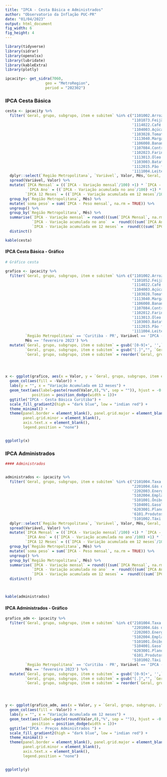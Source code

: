 ```yaml
---
title: "IPCA - Cesta Básica e Administrados"
author: "Observatorio da Inflação PUC-PR"
date: "01/04/2023"
output: html_document
fig_width: 6 
fig_height: 4 
---
```



```r
library(tidyverse)
library(sidrar)
library(openxlsx)
library(lubridate)
library(kableExtra)
library(plotly)
```


````r

ipcacity<- get_sidra(7060,
                  geo = "MetroRegion",
                  period = "202302")


````


### IPCA Cesta Básica


````r




cesta <- ipcacity %>%
  filter(`Geral, grupo, subgrupo, item e subitem` %in% c("1101002.Arroz",
                                                         "1101073.Feijão - carioca (rajado)",
                                                         '1114022.Café moído',
                                                         '1104003.Açúcar refinado',
                                                         '1103028.Tomate',
                                                         '1113040.Margarina',
                                                         '1106008.Banana - prata',
                                                         '1107084.Contrafilé',
                                                         '1102023.Farinha de mandioca',
                                                         '1113013.Óleo de soja',
                                                         '1103003.Batata-inglesa',
                                                         '1112015.Pão francês',
                                                         '1111004.Leite longa vida')) %>%
  dplyr::select(`Região Metropolitana`, `Variável`, Valor, Mês,`Geral, grupo, subgrupo, item e subitem`) %>%
  spread(Variável, Valor) %>%
  mutate(`IPCA Mensal` = ((`IPCA - Variação mensal`/100) +1) * `IPCA - Peso mensal`,
          `IPCA Ano` = ((`IPCA - Variação acumulada no ano`/100) +1) * `IPCA - Peso mensal`,
         `IPCA 12 Meses` = ((`IPCA - Variação acumulada em 12 meses`/100) +1) * `IPCA - Peso mensal`) %>%
  group_by(`Região Metropolitana`, Mês) %>%
  mutate(`soma peso` = sum(`IPCA - Peso mensal`, na.rm = TRUE)) %>%
  ungroup() %>%
  group_by(`Região Metropolitana`, Mês) %>%
  summarise(`IPCA - Variação mensal` = round(((sum(`IPCA Mensal`, na.rm = TRUE)/`soma peso`)-1)*100,2),
            `IPCA - Variação acumulada no ano`  =  round(((sum(`IPCA Ano` , na.rm = TRUE)/`soma peso`)-1)*100,2),
            `IPCA - Variação acumulada em 12 meses` =  round(((sum(`IPCA 12 Meses`, na.rm = TRUE)/`soma peso`)-1)*100,2)) %>%
  distinct()

kable(cesta)

``````


#### IPCA Cesta Básica - Gráfico

````r


# Gráfico cesta

grafico <- ipcacity %>%
  filter(`Geral, grupo, subgrupo, item e subitem` %in% c("1101002.Arroz",
                                                         "1101052.Feijão - preto",
                                                         '1114022.Café moído',
                                                         '1104003.Açúcar refinado',
                                                         '1103028.Tomate',
                                                         '1113040.Margarina',
                                                         '1106008.Banana - prata',
                                                         '1107084.Contrafilé',
                                                         '1102012.Farinha de trigo',
                                                         '1113013.Óleo de soja',
                                                         '1103003.Batata-inglesa',
                                                         '1112015.Pão francês',
                                                         '1111004.Leite longa vida'),
         `Região Metropolitana` == 'Curitiba - PR', Variável == 'IPCA - Variação acumulada em 12 meses',
         Mês == 'fevereiro 2023') %>%
  mutate(`Geral, grupo, subgrupo, item e subitem` = gsub('[0-9]+', '',`Geral, grupo, subgrupo, item e subitem`),
         `Geral, grupo, subgrupo, item e subitem` = gsub("[.]","", `Geral, grupo, subgrupo, item e subitem`),
         `Geral, grupo, subgrupo, item e subitem` = reorder(`Geral, grupo, subgrupo, item e subitem`, Valor)) 




x <- ggplot(grafico, aes(x = Valor, y = `Geral, grupo, subgrupo, item e subitem`)) +
  geom_col(aes(fill = -Valor)) +
  labs(y = "", x = "Variação Acumulada em 12 meses") +
  geom_text(aes(label=paste(round(Valor,0),"%", sep = "")), hjust = -0.5, size = 4,
            position = position_dodge(width = 1))+
  ggtitle("IPCA - Cesta Básica Curitiba") +
  scale_fill_gradient2(high = "dark blue", low = "indian red") +
  theme_minimal() +
  theme(panel.border = element_blank(), panel.grid.major = element_blank(),
        panel.grid.minor = element_blank(),
        axis.text.x = element_blank(),
        legend.position = "none")


ggplotly(x)


````


### IPCA Administrados

````r

#### Administrados


administrados <- ipcacity %>%
  filter(`Geral, grupo, subgrupo, item e subitem` %in% c("2101004.Taxa de água e esgoto",
                                                         "2201004.Gás de botijão",
                                                         '2202003.Energia elétrica residencial',
                                                         '5102004.Emplacamento e licença',
                                                         '5101001.Ônibus urbano',
                                                         '5104001.Gasolina',
                                                         '6203001.Plano de saúde',
                                                         '6101.Produtos farmacêuticos',
                                                         '5101002.Táxi')) %>%
  dplyr::select(`Região Metropolitana`, `Variável`, Valor, Mês,`Geral, grupo, subgrupo, item e subitem`) %>%
  spread(Variável, Valor) %>%
  mutate(`IPCA Mensal` = ((`IPCA - Variação mensal`/100) +1) * `IPCA - Peso mensal`,
         `IPCA Ano` = ((`IPCA - Variação acumulada no ano`/100) +1) * `IPCA - Peso mensal`,
         `IPCA 12 Meses` = ((`IPCA - Variação acumulada em 12 meses`/100) +1) * `IPCA - Peso mensal`) %>%
  group_by(`Região Metropolitana`, Mês) %>%
  mutate(`soma peso` = sum(`IPCA - Peso mensal`, na.rm = TRUE)) %>%
  ungroup() %>%
  group_by(`Região Metropolitana`, Mês) %>%
  summarise(`IPCA - Variação mensal` = round(((sum(`IPCA Mensal`, na.rm = TRUE)/`soma peso`)-1)*100,2),
            `IPCA - Variação acumulada no ano`  =  round(((sum(`IPCA Ano` , na.rm = TRUE)/`soma peso`)-1)*100,2),
            `IPCA - Variação acumulada em 12 meses` =  round(((sum(`IPCA 12 Meses`, na.rm = TRUE)/`soma peso`)-1)*100,2)) %>%
  distinct()



kable(administrados)


````


#### IPCA Administrados - Gráfico

````r

grafico_adm <- ipcacity %>%
  filter(`Geral, grupo, subgrupo, item e subitem` %in% c("2101004.Taxa de água e esgoto",
                                                         "2201004.Gás de botijão",
                                                         '2202003.Energia elétrica residencial',
                                                         '5102004.Emplacamento e licença',
                                                         '5101001.Ônibus urbano',
                                                         '5104001.Gasolina',
                                                         '6203001.Plano de saúde',
                                                         '6101.Produtos farmacêuticos',
                                                         '5101002.Táxi'),
         `Região Metropolitana` == 'Curitiba - PR', Variável == 'IPCA - Variação acumulada em 12 meses',
         Mês == 'fevereiro 2023') %>%
  mutate(`Geral, grupo, subgrupo, item e subitem` = gsub('[0-9]+', '',`Geral, grupo, subgrupo, item e subitem`),
         `Geral, grupo, subgrupo, item e subitem` = gsub("[.]","", `Geral, grupo, subgrupo, item e subitem`),
         `Geral, grupo, subgrupo, item e subitem` = reorder(`Geral, grupo, subgrupo, item e subitem`, Valor)) 




y <- ggplot(grafico_adm, aes(x = Valor, y = `Geral, grupo, subgrupo, item e subitem`)) +
  geom_col(aes(fill = -Valor)) +
  labs(y = "", x = "Variação Acumulada em 12 meses") +
  geom_text(aes(label=paste(round(Valor,0),"%", sep = "")), hjust = -0.5, size = 4,
            position = position_dodge(width = 1))+
  ggtitle("IPCA - Preços Administrados ") +
  scale_fill_gradient2(high = "dark blue", low = "indian red") +
  theme_minimal() +
  theme(panel.border = element_blank(), panel.grid.major = element_blank(),
        panel.grid.minor = element_blank(),
        axis.text.x = element_blank(),
        legend.position = "none")


ggplotly(y)



````


